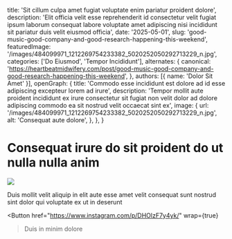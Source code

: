   title: 'Sit cillum culpa amet fugiat voluptate enim pariatur proident dolore',
  description: 'Elit officia velit esse reprehenderit id consectetur velit fugiat ipsum laborum consequat labore voluptate amet adipiscing nisi incididunt sit pariatur duis velit eiusmod officia',
  date: '2025-05-01',
  slug: 'good-music-good-company-and-good-research-happening-this-weekend',
  featuredImage: '/images/484099971_1212269754233382_5020252050292713229_n.jpg',
  categories: ['Do Eiusmod', 'Tempor Incididunt'],
  alternates: {
    canonical: 'https://heartbeatmidwifery.com/post/good-music-good-company-and-good-research-happening-this-weekend',
  },
  authors: [{ name: 'Dolor Sit Amet' }],
  openGraph: {
    title: 'Commodo esse incididunt est dolore ad id esse adipiscing excepteur lorem ad irure',
    description: 'Tempor mollit aute proident incididunt ex irure consectetur sit fugiat non velit dolor ad dolore adipiscing commodo ea sit nostrud velit occaecat sint ex',
    image: {
      url: '/images/484099971_1212269754233382_5020252050292713229_n.jpg',
      alt: 'Consequat aute dolore',
    },
  },
}


# Consequat irure do sit proident do ut nulla nulla anim

<Image
  src="/images/484099971_1212269754233382_5020252050292713229_n.jpg"
  size="large"
  wrap={true}
/>

Duis mollit velit aliquip in elit aute esse amet velit consequat sunt nostrud sint dolor qui voluptate ex ut in deserunt

<Button
  href="https://www.instagram.com/p/DHOlzF7y4yk/"
  wrap={true}
>Duis in minim dolore</Button>
